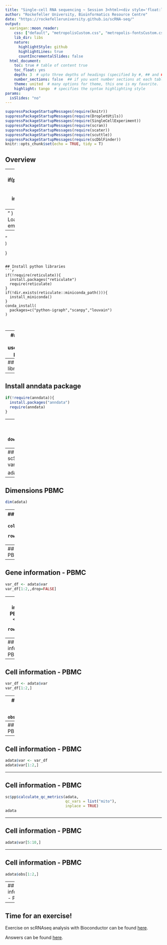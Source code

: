 ```yaml
---
title: "Single-cell RNA sequencing ~ Session 3<html><div style='float:left'></div><hr color='#EB811B' size=1px width=796px></html>"
author: "Rockefeller University, Bioinformatics Resource Centre"
date: "https://rockefelleruniversity.github.io/scRNA-seq/"
output: 
  xaringan::moon_reader:
    css: ["default", "metropolisCustom.css", "metropolis-fontsCustom.css"]
    lib_dir: libs
    nature:
      highlightStyle: github
      highlightLines: true
      countIncrementalSlides: false
  html_document:
    toc: true # table of content true
    toc_float: yes
    depth: 3  # upto three depths of headings (specified by #, ## and ###)
    number_sections: false  ## if you want number sections at each table header
    theme: united  # many options for theme, this one is my favorite.
    highlight: tango  # specifies the syntax highlighting style
params:
  isSlides: "no"
---
```

```r
suppressPackageStartupMessages(require(knitr))
suppressPackageStartupMessages(require(DropletUtils))
suppressPackageStartupMessages(require(SingleCellExperiment))
suppressPackageStartupMessages(require(scran))
suppressPackageStartupMessages(require(scater))
suppressPackageStartupMessages(require(scuttle))
suppressPackageStartupMessages(require(scDblFinder))
knitr::opts_chunk$set(echo = TRUE, tidy = T)

```


## Overview

---
```r
if(params$isSlides == "yes"){
  cat("class: inverse, center, middle

# Loading data and empty droplets

<html><div style='float:left'></div><hr color='#EB811B' size=1px width=720px></html> 

---
"    
  )
}else{
  cat("#  Loading data and empty drops

---
"    
  )
  
}

```

## Install python libraries
```r

if(!require(reticulate)){
  install.packages("reticulate")
  require(reticulate)
}
if(!dir.exists(reticulate::miniconda_path())){
  install_miniconda()
}
conda_install(
  packages=c("python-igraph","scanpy","louvain")
)



```

---
## Use conda python
```r
use_condaenv()
py_config()

```

---
## Load python library
```r
sc <- import("scanpy")
sc
```

---
## Install anndata package
```r
if(!require(anndata)){
  install.packages("anndata")
  require(anndata)
}

```

---
## Download PBMC
```r
pathToDownload <- "http://cf.10xgenomics.com/samples/cell-exp/1.1.0/pbmc3k/pbmc3k_filtered_gene_bc_matrices.tar.gz"
download.file(pathToDownload,"pbmc3k_filtered_gene_bc_matrices.tar.gz")
utils::untar("pbmc3k_filtered_gene_bc_matrices.tar.gz")
```

---
## Read PBMC
```r
adata <- sc$read_10x_mtx("filtered_gene_bc_matrices/hg19/",
                         var_names="gene_ids") 

adata
```

---
## Dimensions PBMC
```r
dim(adata)
```

---
## Dimnames - PBMC
```r
colnames(adata)[1:3]
rownames(adata)[1:3]
```

---
## Counts- PBMC
```r
countsMatrix <- adata$X
countsMatrix[1:2,1:2]
```

---
## Gene information - PBMC
```r
var_df <- adata$var
var_df[1:2,,drop=FALSE]
```

---
## Cell information - PBMC
```r
obs_df <- adata$obs
obs_df
rownames(obs_df)[1:2]
```

---
## Cell information - PBMC
```r
sc$pp$filter_cells(adata, min_genes=0)
sc$pp$filter_genes(adata, min_cells=0)
```

---
## Cell information - PBMC
```r
var_df <- adata$var
var_df[1:2,]
```

---
## Cell information - PBMC
```r
obs_df <- adata$obs
obs_df[1:2,,drop=FALSE]
```

---
## Cell information - PBMC
```r
var_df$mito <- grepl("MT-",var_df$gene_symbols)
var_df[var_df$mito == TRUE,]
```
---

## Cell information - PBMC
```r
adata$var <- var_df
adata$var[1:2,]
```

---

## Cell information - PBMC
```r
sc$pp$calculate_qc_metrics(adata,
                           qc_vars = list("mito"),
                           inplace = TRUE)
adata
```

---

## Cell information - PBMC
```r
adata$var[5:10,]
```

---

## Cell information - PBMC
```r
adata$obs[1:2,]
```


---
## Cell information - PBMC
```r
sc$pl$highest_expr_genes(adata,gene_symbols = "gene_symbols")
```


---
## Time for an exercise!

Exercise on scRNAseq analysis with Bioconductor can be found [here](../../exercises/exercises/exercise4_exercise.html).

Answers can be found [here](../../exercises/answers/exercise4_answers.html).
